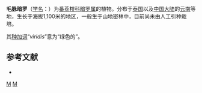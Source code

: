 {{Speciesbox
| genus = Polyalthia
| species = viridis
| authority = Craib, 1914
| synonyms = ''Monoon viride'' (Craib) B.Xue & R.M.K.Saunders
}}

'''毛脉暗罗'''（[[学名|学名]]：{{lang|la|''Polyalthia viridis''}}）为[[番荔枝科|番荔枝科]][[暗罗属|暗罗属]]的植物。分布于[[泰国|泰国]]以及[[中国大陆|中国大陆]]的[[云南|云南]]等地，生长于海拔1,100米的地区，一般生于山地密林中，目前尚未由人工引种栽培。

其[[种加词|种加词]]“''viridis''”意为“绿色的”。

== 参考文献 ==
<div class="references-small">
* {{cite web| url =http://www.bioinfo.cn/db05/KmzwSpecies.php?action=view&id=690| title =毛脉暗罗| work =《中国高等植物数据库全库》| publisher =中国科学院微生物研究所| author =昆明植物研究所| accessdate =2009-02-21| deadurl =yes| archiveurl =https://web.archive.org/web/20160305062621/http://www.bioinfo.cn/db05/KmzwSpecies.php?action=view&id=690| archivedate =2016-03-05}}
</div>
{{Taxonbar|from=Q11128045}}

[[Category:暗罗属|M]]
[[Category:1914年描述的植物|M]]


{{植物小作品}}